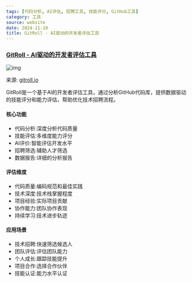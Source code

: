 ```yaml
---
tags: [代码分析, AI评估, 招聘工具, 技能评分, GitHub工具]
category: 工具
source: website
date: 2024-11-10
title: GitRoll - AI驱动的开发者评估工具
---
```


### [GitRoll - AI驱动的开发者评估工具](https://gitroll.io/)

![img](https://img.mengpeng.tech/i/2024/12/07/6753b5c9b8ef5.webp)

来源: [gitroll.io](https://gitroll.io/)

GitRoll是一个基于AI的开发者评估工具，通过分析GitHub代码库，提供数据驱动的技能评分和能力评估，帮助优化技术招聘流程。

#### 核心功能
- 代码分析:深度分析代码质量
- 技能评估:多维度能力评分
- AI评价:智能评估开发水平
- 招聘筛选:辅助人才筛选
- 数据报告:详细的分析报告

#### 评估维度
- 代码质量:编码规范和最佳实践
- 技术深度:技术栈掌握程度
- 项目经验:实际项目贡献
- 协作能力:团队协作表现
- 持续学习:技术进步轨迹

#### 应用场景
- 技术招聘:快速筛选候选人
- 团队评估:评估团队能力
- 个人成长:跟踪技能提升
- 项目合作:选择合作伙伴
- 技能认证:能力水平认证